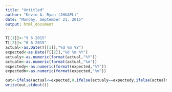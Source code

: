 ```yaml
---
title: "Untitled"
author: "Kevin A. Ryan (JHUAPL)"
date: "Monday, September 21, 2015"
output: html_document
---
```


```r
T[[1]]<-"9 6 2015"
T[[2]]<-"6 6 2015"
actual<-as.Date(T[[1]],"%d %m %Y")
expected<-as.Date(T[[2]],"%d %m %Y")
actualy<-as.numeric(format(actual,"%Y"))
actualm<-as.numeric(format(actual,"%m"))
expectedy<-as.numeric(format(expected,"%Y"))
expectedm<-as.numeric(format(expected,"%m"))

out<-ifelse(actual<=expected,0,ifelse(actualy==expectedy,ifelse(actualm==expectedm,(as.numeric(actual-expected))*15,(actualm-expectedm)*500),10000))
write(out,stdout())

```


